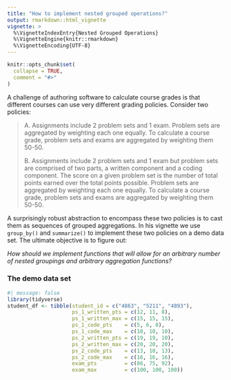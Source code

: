 ```yaml
---
title: "How to implement nested grouped operations?"
output: rmarkdown::html_vignette
vignette: >
  %\VignetteIndexEntry{Nested Grouped Operations}
  %\VignetteEngine{knitr::rmarkdown}
  %\VignetteEncoding{UTF-8}
---
```


```r
knitr::opts_chunk$set(
  collapse = TRUE,
  comment = "#>"
)
```

A challenge of authoring software to calculate course grades is that different courses can use very different grading policies. Consider two policies:

> A. Assignments include 2 problem sets and 1 exam. Problem sets are aggregated by weighting each one equally. To calculate a course grade, problem sets and exams are aggregated by weighting them 50-50.
> 
> B. Assignments include 2 problem sets and 1 exam but problem sets are comprised of two parts, a written component and a coding component. The score on a given problem set is the number of total points earned over the total points possible. Problem sets are aggregated by weighting each one equally. To calculate a course grade, problem sets and exams are aggregated by weighting them 50-50.

A surprisingly robust abstraction to encompass these two policies is to cast them as sequences of grouped aggregations. In his vignette we use `group_by()` and `summarize()` to implement these two policies on a demo data set. The ultimate objective is to figure out:

*How should we implement functions that will allow for an arbitrary number of nested groupings and arbitrary aggregation functions?*

### The demo data set

```r
#| message: false
library(tidyverse)
student_df <- tibble(student_id = c("4863", "5211", "4893"),
                     ps_1_written_pts = c(12, 11, 8),
                     ps_1_written_max = c(15, 15, 15),
                     ps_1_code_pts    = c(5, 6, 8),
                     ps_1_code_max    = c(10, 10, 10),
                     ps_2_written_pts = c(19, 19, 10),
                     ps_2_written_max = c(20, 20, 20),
                     ps_2_code_pts    = c(13, 10, 13),
                     ps_2_code_max    = c(16, 16, 16),
                     exam_pts         = c(86, 75, 92),
                     exam_max         = c(100, 100, 100))
```

